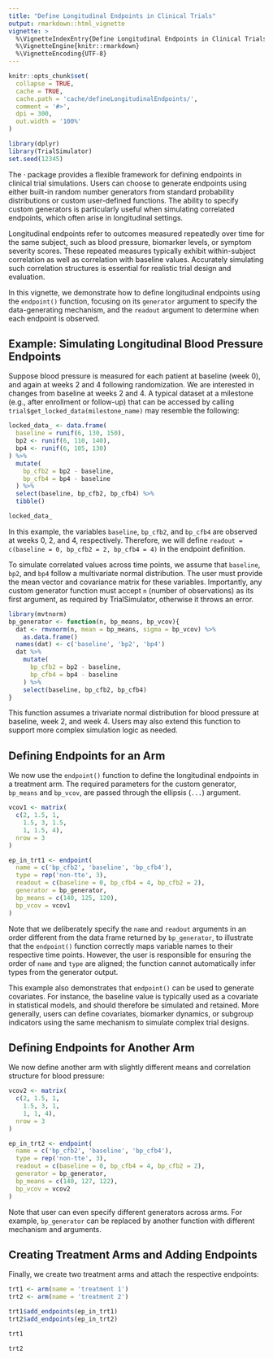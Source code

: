 ```yaml
---
title: "Define Longitudinal Endpoints in Clinical Trials"
output: rmarkdown::html_vignette
vignette: >
  %\VignetteIndexEntry{Define Longitudinal Endpoints in Clinical Trials}
  %\VignetteEngine{knitr::rmarkdown}
  %\VignetteEncoding{UTF-8}
---
```


```r
knitr::opts_chunk$set(
  collapse = TRUE,
  cache = TRUE,
  cache.path = 'cache/defineLongitudinalEndpoints/',
  comment = '#>',
  dpi = 300,
  out.width = '100%'
)
```

```r
library(dplyr)
library(TrialSimulator)
set.seed(12345)
```

The · package provides a flexible framework for defining endpoints in clinical trial simulations. Users can choose to generate endpoints using either built-in random number generators from standard probability distributions or custom user-defined functions. The ability to specify custom generators is particularly useful when simulating correlated endpoints, which often arise in longitudinal settings.

Longitudinal endpoints refer to outcomes measured repeatedly over time for the same subject, such as blood pressure, biomarker levels, or symptom severity scores. These repeated measures typically exhibit within-subject correlation as well as correlation with baseline values. Accurately simulating such correlation structures is essential for realistic trial design and evaluation.

In this vignette, we demonstrate how to define longitudinal endpoints using the `endpoint()` function, focusing on its `generator` argument to specify the data-generating mechanism, and the `readout` argument to determine when each endpoint is observed.

## Example: Simulating Longitudinal Blood Pressure Endpoints

Suppose blood pressure is measured for each patient at baseline (week 0), and again at weeks 2 and 4 following randomization. We are interested in changes from baseline at weeks 2 and 4. A typical dataset at a milestone (e.g., after enrollment or follow-up) that can be accessed by calling `trial$get_locked_data(milestone_name)` may resemble the following:

```r
locked_data_ <- data.frame(
  baseline = runif(6, 130, 150), 
  bp2 <- runif(6, 110, 140), 
  bp4 <- runif(6, 105, 130)
) %>% 
  mutate(
    bp_cfb2 = bp2 - baseline, 
    bp_cfb4 = bp4 - baseline
  ) %>% 
  select(baseline, bp_cfb2, bp_cfb4) %>% 
  tibble()
```

```r
locked_data_
```

In this example, the variables `baseline`, `bp_cfb2`, and `bp_cfb4` are observed at weeks 0, 2, and 4, respectively. Therefore, we will define `readout = c(baseline = 0, bp_cfb2 = 2, bp_cfb4 = 4)` in the endpoint definition.

To simulate correlated values across time points, we assume that `baseline`, `bp2`, and `bp4` follow a multivariate normal distribution. The user must provide the mean vector and covariance matrix for these variables. Importantly, any custom generator function must accept `n` (number of observations) as its first argument, as required by TrialSimulator, otherwise it throws an error. 

```r
library(mvtnorm)
bp_generator <- function(n, bp_means, bp_vcov){
  dat <- rmvnorm(n, mean = bp_means, sigma = bp_vcov) %>% 
    as.data.frame()
  names(dat) <- c('baseline', 'bp2', 'bp4')
  dat %>% 
    mutate(
      bp_cfb2 = bp2 - baseline, 
      bp_cfb4 = bp4 - baseline
    ) %>% 
    select(baseline, bp_cfb2, bp_cfb4)
}
```

This function assumes a trivariate normal distribution for blood pressure at baseline, week 2, and week 4. Users may also extend this function to support more complex simulation logic as needed.

## Defining Endpoints for an Arm

We now use the `endpoint()` function to define the longitudinal endpoints in a treatment arm. The required parameters for the custom generator, `bp_means` and `bp_vcov`, are passed through the ellipsis (`...`) argument.

```r
vcov1 <- matrix(
  c(2, 1.5, 1, 
    1.5, 3, 1.5, 
    1, 1.5, 4),
  nrow = 3
)

ep_in_trt1 <- endpoint(
  name = c('bp_cfb2', 'baseline', 'bp_cfb4'), 
  type = rep('non-tte', 3), 
  readout = c(baseline = 0, bp_cfb4 = 4, bp_cfb2 = 2), 
  generator = bp_generator, 
  bp_means = c(140, 125, 120), 
  bp_vcov = vcov1
)
```

Note that we deliberately specify the `name` and `readout` arguments in an order different from the data frame returned by `bp_generator`, to illustrate that the `endpoint()` function correctly maps variable names to their respective time points. However, the user is responsible for ensuring the order of `name` and `type` are aligned; the function cannot automatically infer types from the generator output.

This example also demonstrates that `endpoint()` can be used to generate covariates. For instance, the baseline value is typically used as a covariate in statistical models, and should therefore be simulated and retained. More generally, users can define covariates, biomarker dynamics, or subgroup indicators using the same mechanism to simulate complex trial designs. 

## Defining Endpoints for Another Arm

We now define another arm with slightly different means and correlation structure for blood pressure:

```r
vcov2 <- matrix(
  c(2, 1.5, 1, 
    1.5, 3, 1, 
    1, 1, 4),
  nrow = 3
)

ep_in_trt2 <- endpoint(
  name = c('bp_cfb2', 'baseline', 'bp_cfb4'), 
  type = rep('non-tte', 3), 
  readout = c(baseline = 0, bp_cfb4 = 4, bp_cfb2 = 2), 
  generator = bp_generator, 
  bp_means = c(140, 127, 122), 
  bp_vcov = vcov2
)
```

Note that user can even specify different generators across arms. For example, `bp_generator` can be replaced by another function with different mechanism and arguments. 

## Creating Treatment Arms and Adding Endpoints

Finally, we create two treatment arms and attach the respective endpoints:

```r
trt1 <- arm(name = 'treatment 1')
trt2 <- arm(name = 'treatment 2')

trt1$add_endpoints(ep_in_trt1)
trt2$add_endpoints(ep_in_trt2)

trt1

trt2
```



